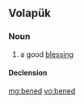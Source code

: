 ==Volapük==

===Noun===
{{vo-noun}}

# a good [[blessing]]

====Declension====
{{vo-decl-noun}}

[[mg:bened]]
[[vo:bened]]